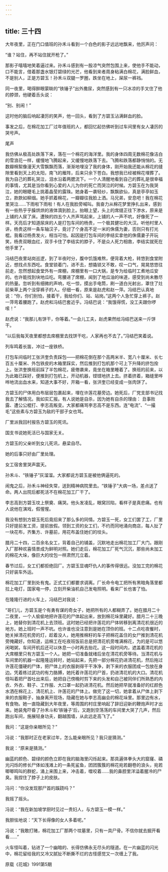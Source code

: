 ```yaml
---
---
---
```

title: 三十四
---



大年夜里，正在门口值班的孙禾斗看到一个白色的影子远远地飘来，他厉声问：

“谁？站住，再不站住就开枪了。”

那影子嘻嘻地笑着逼过来。孙禾斗感到有一股凉气突然包围上来，使他手不能动，口不能言，借着那盏水银灯碧绿的光芒，他看到来者周身粘满白棉花，满脸鲜血，不是别人，正是方碧玉！孙禾斗双腿一罗圈，跌坐在地上，屎尿一裤裆。

同一夜里，喝得醉眼蒙眬的“铁锤子”出外撒尿，突然感到有一只冰凉的手叉住了他的脖颈，他硬着舌头说：

“别、别闹！”

这时他的脑后响起凄厉的笑声，他一回头，看到了方碧玉沾满鲜血的脸。

事发之后，在棉花加工厂过年值班的人，都回忆起仿佛听到过车间里有女人凄厉的哭号声。

尾声

我仿佛从极高处跌落下来，落在一个棉花的海洋里。我的身体四周无数棉花像洁白的雪浪花一样，缓慢地飞腾起来，又缓慢地跌落下去。飞腾和跌落都静悄悄的。无数瓣棉絮像漫天大雪飘飘而落，渐渐地埋没了我的身体，刚开始我还能从棉花的缝隙里看到天上的太阳，南飞的雁阵，后来只余下苍白。我想我已经被棉花埋葬了。我为自己的葬礼哭泣，泪水沿着两腮流下。一个人清醒地看到自己的葬礼是很幸福的事情，尤其是当你看到心爱的人儿为你的死亡而哭泣的时候。方碧玉在为我哭泣，她的眼睫毛上挑着晶莹的露珠。她身着一袭轻纱，飘飘欲仙，真是亭亭如玉立，款款如柳烟。她手抓着棉花，一瓣瓣往我脸上洒。马兄弟，安息吧！我在棉花里哭泣……下雨啦下雨啦！有人在我脸旁喊叫。我奋力从棉花梦里挣扎出来，感到有一些热乎乎臊烘烘的液体滴到脸上。抬眼上望，头上的席缝正往下渗水，原来是上铺的人尿了床。遭殃的四五个人齐声骂起来，上铺的人一声不吭，好像死了一样。天亮后才知道尿床的人是打包车间的杨贵，一个极其健壮的大汉。听他村里人讲，杨贵这样一条车轴汉子，竟讨了个身高不足一米的侏儒为妻，否则只有打光棍。我看过杨贵发火，相当可怕。起因是打包车间的李结实拿他的侏儒妻子开玩笑，杨贵双眼血红，双手卡住了李结实的脖子，不是众人死力相救，李结实就死在他手里了。

冯结巴夜里站岗巡逻，到了半夜时分，腹中饥饿难熬，便背着大枪，转悠到食堂附近，想找点东西吃。食堂锁着门，进不去，想撬锁又不敢，叹一口气，晃晃悠悠往前走，忽然想起食堂外有一席棚，席棚里有一口大锅，是专为给临时工煮地瓜安的。也许能找到块地瓜吃。弯腰进了席棚，闻到了地瓜油的味道，感受到尚未散尽的热量。忽听到有细微的声响，吃一惊，摸出手电筒，刷一道白光射出，罩住了灶前柴草上两个没穿裤子的人。仔细一看，原来是赵虎和赵一萍。冯结巴认真地说：“你，你们别怕，接着干，我给你们、站、站岗。”这两个人急忙穿上裤子。赵一萍弯着腰跑了。赵虎和冯结巴套近乎。冯结巴说：“我饿得慌，没工夫跟你啰嗦！”

赵虎说：“我那儿有饼干，你等着。”一会儿工夫，赵虎果然给冯结巴送来一斤饼干。

“以后我每天夜里都想去席棚里去找饼干吃，人家再也不去了。”冯结巴笑着说。

列车鸣着长笛，冲过一座铁桥。

打包车间临时工张洪奎负责踩包——把棉花倒在那个高两米半、宽八十厘米、长七百五十厘米、外包铁皮的木箱里踩实，然后推到打包机那个可上下升降的挤包拴上。张洪奎换班前踩了半包棉花，疲倦袭来，竟坐在箱里睡着了。换班的前来，以为此箱已踩好，便推到打包机上，开动机器，铿铿地挤上去。挤着挤着，箱缝里哗哗地流出血水来，知道大事不好，开箱一看，张洪奎已经变成一张肉饼了。

方碧玉的尸体用白布层层包裹起来，埋在许莲花墓旁边。她死后，厂党支部书记找我去了解情况。我如实汇报。有人说她是自杀，因为她有自杀的理由： 丑事败露、遭公公棍打、李志高叛变。大家都痛骂李志高不是东西。连“电流”、“一撮毛”这些素与方碧玉为敌的干部子女也骂。

厂里派我回村报告方碧玉的死讯。

国支书说她死活已与国家无关。

方碧玉的父亲听到女儿死讯，悬梁自尽。

她的后事只好由厂里处理。

女工宿舍里哭声震天。

孙禾斗、“铁锤子”灰溜溜。大家都说方碧玉是被他俩逼死的。

闹鬼之后，孙禾斗神经失常，送到精神病院里去。“铁锤子”大病一场，差点送了命。两人出院后都死活不在棉花加工厂干了。

李志高到方碧玉坟上祭奠、痛哭。他头发凌乱，眼窝凹陷，看样子是真悲痛。也有人说他在演戏，假惺惺。

我没有想到方碧玉死后竟招来了那么多的同情。方碧玉一死，女工们罢了工，厂里只好提前发工资，提前放假。领到工资的女工们，不约而同地涌向商店，每人扯了一块花布，齐集方、许墓前，用花布盖住她们的坟头。

腊月二十四，二百余名女工，背着自己的铺盖，沉默地走出棉花加工厂大门。跟刚入厂那种欢喜情景成为鲜明对照。她们走后，棉花加工厂死气沉沉，那些尚未加工的棉花大垛，像巨大的坟包一样肃然兀立着。

春节过后，女工们都拒绝回厂。方碧玉显魂吓仇人的事传得很远。没加工完的棉花只好装车外运。

棉花加工厂里到处有鬼。正式工们都要求调离。厂长命令电工把所有黑暗角落里都拉上电灯，国家电一停，立刻开柴油机自己发电照明。看来厂长也害了怕。

在隆隆行进的火车上，冯结巴对我说：

“哥们儿，方碧玉是个有勇有谋的奇女子，她把所有的人都糊弄了。她在腊月二十二夜里，一个人偷偷地把许莲花的尸体起出来，放到棉花垛里藏好。腊月二十三晚上，她替你到清花机上去顶班。这时她已经把许莲花的尸体转移到离清花机很近的地方。她上班时一声不吭。也许谁也没注意到是她在顶你的班。十二点吃夜餐时，她关掉清花机旁的灯，趁着没人，她用推棉籽的车子把棉花盖住的女尸推到清花机旁掩藏好。你知道，运棉工在吃夜班饭前总是把清花机旁堆满棉花，为的是可以悠闲喝粥，车间开机后还可以休息一小时再去抬花。这一段时间内，遮盖着清花机的大席棚里只有方碧玉一个人。她把一切准备就绪后坐在清花机旁等待。当清花机与车间里的机器一起隆隆运转时，她站起来，先把一部分棉花扔进清花机，然后拖过许莲花僵硬的尸体，把尸体上的衣服剥得干干净净，剥下来的衣服团成一包放在身边。凭着练过武功的有力胳膊，她托着许莲花的尸首，扔进清花机的大口。清花机怪叫着把尸首吐出来后，她把自己傍晚时剪下来的头发和自己被同伴们所熟悉的内衣、外衣、鞋子、工作服、大口罩一起扔进清花机。然后她把早就准备好的红颜色水洒在棉花上、清花机上、许莲花的尸体上。做完了这一切，她拿着从尸体上剥下来的衣服鞋子，抽身离开现场，隐藏在她与李志高幽会的棉花垛里。那里边有水，有食物。她一直隐藏到大年夜里，等周围的村庄里响起了辞旧迎新的鞭炮声时才出来。她装鬼吓昏了孙禾斗和‘铁锤子’后，又跑到空荡荡的车间里大哭了几声，然后跑出车间，施展轻身功夫，翻越围墙，从此远走高飞了。”

我问：“这是你亲眼所见？”

冯说：“我那时正在老家过年，怎么能亲眼所见？我只是猜测。”

我说：“原来是猜测。”

幽蓝的颜色、碧绿的颜色立即在我的脑海里闪烁起来。那具遍体拳头大的窟窿、磷光闪烁的修长尸体如浅滩上的一条死鲨鱼，团团簇簇的棉花宛若翻卷的浪头，宛若唧唧鸣叫的群蛇，涌上来围上来，冲击着，噬咬着……我的鼻腔里洋溢着腥冷的尸臭。我捏住了脖子上的皮肤。

冯问：“你没发现那尸首的蹊跷吗？”

我摇了摇头。

冯说：“我在新加坡学厨时见过一贵妇人，与方碧玉一模一样。”

我胆怯地说：“天下长得像的女人多着呢。”

冯说：“我敢打赌，棉花加工厂那两个坟墓里，只有一具尸骨。不信你就去掘开看看……”

火车怪叫着，钻进了一个幽暗的、长得仿佛永无尽头的隧道。在一片幽蓝的闪光中，棉花留给我的又冷又腻扯不断撕不烂的古怪感觉又一次缠上了我。

原载《花城》1991第5期